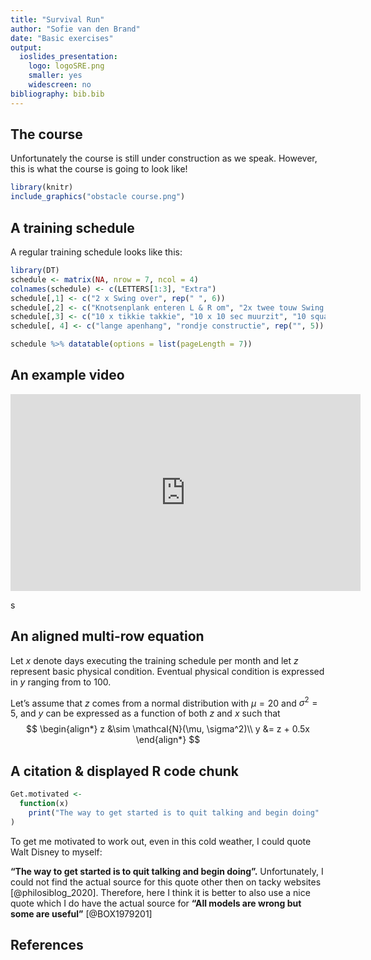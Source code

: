 ```yaml
---
title: "Survival Run"
author: "Sofie van den Brand"
date: "Basic exercises"
output: 
  ioslides_presentation:
    logo: logoSRE.png
    smaller: yes
    widescreen: no
bibliography: bib.bib
---
```


## The course
Unfortunately the course is still under construction as we speak.
However, this is what the course is going to look like! 
```r
library(knitr)
include_graphics("obstacle course.png")
```




## A training schedule
A regular training schedule looks like this:

```r
library(DT)
schedule <- matrix(NA, nrow = 7, ncol = 4)
colnames(schedule) <- c(LETTERS[1:3], "Extra")
schedule[,1] <- c("2 x Swing over", rep(" ", 6))
schedule[,2] <- c("Knotsenplank enteren L & R om", "2x twee touw Swing over", "korte touwtjes + monkeybars", "Knotsenplank knotsen h & t", "Traverseren", "Hufter + ringen", "Apenhang h & t")
schedule[,3] <- c("10 x tikkie takkie", "10 x 10 sec muurzit", "10 squatjump", "10 x crocodile pushup", "10 x toes to bar", "10 x pull up", "")
schedule[, 4] <- c("lange apenhang", "rondje constructie", rep("", 5))

schedule %>% datatable(options = list(pageLength = 7))
```

## An example video

<iframe width="560" height="315" src="https://www.youtube.com/embed/8op2rwOqHmc" frameborder="0" allow="accelerometer; autoplay; clipboard-write; encrypted-media; gyroscope; picture-in-picture" allowfullscreen></iframe>
s

## An aligned multi-row equation

Let $x$ denote days executing the training schedule per month and let $z$ represent basic physical condition. 
Eventual physical condition is expressed in $y$ ranging from to 100. 

Let's assume that $z$ comes from a normal distribution with $\mu = 20$ and $\sigma^2 = 5$, and $y$ can be expressed as a function of both $z$ and $x$ such that
$$
\begin{align*}
z &\sim  \mathcal{N}(\mu, \sigma^2)\\
y &= z + 0.5x 
\end{align*}
$$

## A citation & displayed R code chunk

```r
Get.motivated <-
  function(x) 
    print("The way to get started is to quit talking and begin doing"
)

```

To get me motivated to work out, even in this cold weather, I could quote Walt Disney to myself:

**"The way to get started is to quit talking and begin doing".**
Unfortunately, I could not find the actual source for this quote other then on tacky websites [@philosiblog_2020].
Therefore, here I think it is better to also use a nice quote which I do have the actual source 
for **"All models are wrong but some are useful"** [@BOX1979201]

## References
<div id="refs"></div>


